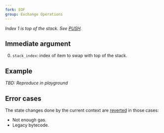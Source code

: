 ```yaml
---
fork: EOF
group: Exchange Operations
---
```


*Index 1 is top of the stack. See [PUSH](/#60).*

## Immediate argument 

0. `stack_index`: index of item to swap with top of the stack.

## Example

*TBD: Reproduce in playground*

## Error cases

The state changes done by the current context are [reverted](#FD) in those cases:
- Not enough gas.
- Legacy bytecode.
